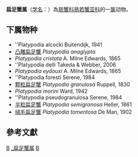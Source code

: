 {{Automatic taxobox
| taxon = Platypodia 
| authority = Bell, 1835
| image = Specimen of Platypodia granulosa.JPG
| image_caption = 颗粒扁足蟹
}}
'''扁足蟹属'''（[[学名|学名]]：{{lang|la|''Platypodia''}}）為[[扇蟹科|扇蟹科]][[熟若蟹亚科|熟若蟹亚科]]的一[[属|属]]动物。

==下属物种==
* ''Platypodia alcocki Buitendijk, 1941
* [[凸雕扁足蟹|凸雕扁足蟹]] ''Platypodia anaglypta''
* ''Platypodia cristata'' A. Milne Edwards, 1865
* ''Platypodia delli Takeda & Webber, 2006
* ''Platypodia eydouxi'' A. Milne Edwards, 1865
* ''Platypodia foresti Serene, 1984
* [[颗粒扁足蟹|颗粒扁足蟹]] ''Platypodia granulosa'' Ruppell, 1830
* ''Platypodia morini'' Ward, 1942
* ''Platypodia pseudogranulosa Serene, 1984
* [[半粒扁足蟹|半粒扁足蟹]] ''Platypodia semigranosa'' Heller, 1861
* [[绒毛扁足蟹|绒毛扁足蟹]] ''Platypodia tomentosa'' De Man, 1902

==參考文獻==
{{reflist}}

{{taxonbar}}

[[Category:_扇蟹科|B]]
[[Category:_扁足蟹属|]]
[[Category:1835年描述的分类群|B]]